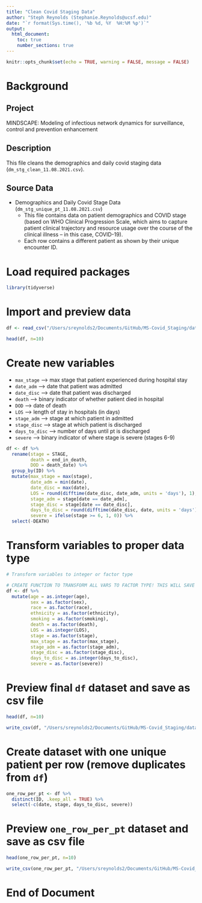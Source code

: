 ```yaml
---
title: "Clean Covid Staging Data"
author: "Steph Reynolds (Stephanie.Reynolds@ucsf.edu)"
date: "`r format(Sys.time(), '%b %d, %Y  %H:%M %p')`"
output:
  html_document:
    toc: true
    number_sections: true
---
```


```r
knitr::opts_chunk$set(echo = TRUE, warning = FALSE, message = FALSE)
```

# Background

## Project 
MINDSCAPE: Modeling of infectious network dynamics for surveillance, control and prevention enhancement

## Description
This file cleans the demographics and daily covid staging data (`dm_stg_clean_11.08.2021.csv`).

## Source Data
  - Demographics and Daily Covid Stage Data (`dm_stg_unique_pt_11.08.2021.csv`)
    + This file contains data on patient demographics and COVID stage (based on WHO Clinical Progression Scale, which aims to capture patient clinical trajectory and resource usage over the course of the clinical illness -- in this case, COVID-19).
    + Each row contains a different patient as shown by their unique encounter ID. 

# Load required packages
```r
library(tidyverse)
```

# Import and preview data 
```r
df <- read_csv("/Users/sreynolds2/Documents/GitHub/MS-Covid_Staging/data/dm_covid_stg_11.08.21.csv")

head(df, n=10)
```

# Create new variables

  * `max_stage` --> max stage that patient experienced during hospital stay 
  * `date_adm` --> date that patient was admitted
  * `date_disc` --> date that patient was discharged
  * `death` --> binary indicator of whether patient died in hospital 
  * `DOD` --> date of death 
  * `LOS` --> length of stay in hospitals (in days)
  * `stage_adm` --> stage at which patient in admitted
  * `stage_disc` --> stage at which patient is discharged
  * `days_to_disc` --> number of days until pt is discharged 
  * `severe` --> binary indicator of where stage is severe (stages 6-9)
```r
df <- df %>% 
  rename(stage = STAGE,
         death = end_in_death,
         DOD = death_date) %>% 
  group_by(ID) %>% 
  mutate(max_stage = max(stage),
         date_adm = min(date),
         date_disc = max(date),
         LOS = round(difftime(date_disc, date_adm, units = 'days'), 1),
         stage_adm = stage[date == date_adm],
         stage_disc = stage[date == date_disc],
         days_to_disc = round(difftime(date_disc, date, units = 'days'), 1),
         severe = ifelse(stage >= 6, 1, 0)) %>% 
  select(-DEATH)
```

# Transform variables to proper data type
```r
# Transform variables to integer or factor type

# CREATE FUNCTION TO TRANSFORM ALL VARS TO FACTOR TYPE! THIS WILL SAVE TIME IN FUTURE.
df <- df %>% 
  mutate(age = as.integer(age),
         sex = as.factor(sex),
         race = as.factor(race),
         ethnicity = as.factor(ethnicity),
         smoking = as.factor(smoking),
         death = as.factor(death),
         LOS = as.integer(LOS),
         stage = as.factor(stage), 
         max_stage = as.factor(max_stage),
         stage_adm = as.factor(stage_adm),
         stage_disc = as.factor(stage_disc),
         days_to_disc = as.integer(days_to_disc),
         severe = as.factor(severe))
```

# Preview final `df` dataset and save as csv file 
```r
head(df, n=10)

write_csv(df, "/Users/sreynolds2/Documents/GitHub/MS-Covid_Staging/data/dm_stg_clean_11.08.21.csv")
```

# Create dataset with one unique patient per row (remove duplicates from `df`)
```r
one_row_per_pt <- df %>% 
  distinct(ID, .keep_all = TRUE) %>% 
  select(-c(date, stage, days_to_disc, severe))
```

# Preview `one_row_per_pt` dataset and save as csv file
```r
head(one_row_per_pt, n=10)

write_csv(one_row_per_pt, "/Users/sreynolds2/Documents/GitHub/MS-Covid_Staging/data/dm_stg_unique_pt_11.08.21.csv")
```

# End of Document 
